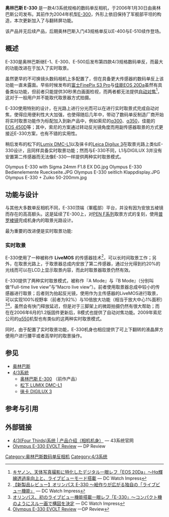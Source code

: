 {{Infobox camera
| model        = 奥林巴斯 E-330
| image        = [[Image:Olympus_E-330._Zuiko_Digital_ED.jpg|250px]]|
| kind         = [[数码单反|数码单反]]
| sensor       = 17.3 x 13.0 mm [[4/3系统|4/3系统]] Live MOS 传感器
| res          = 3136 x 2352 (7.4MP有效像素)
| lens         = [[4/3系统|4/3系统]]交换镜头
| shutter      = 电子控制纵走式焦平面快门
| shutterRange = 1/4000秒 - 60秒<br/>B门模式(最长支持约8分钟)<br/>1/180s [[闪光同步速度|闪光同步]]
| metering     = TTL镜后测光
| mmode        = Digital ESP metering (49-point multi pattern)<br/>Centre weighted<br/>Spot (approx. 2%)<br/>Spot with Highlight control<br/>Spot with Shadow control
| emode        = 程序自决(P)/光圈优先(A)/快门优先(S)/手动(M)/场景模式
| farea        = 3-point TTL Phase Difference Detection System
| fmode        = 单次对焦(S-AF)<br/>连续对焦( C-AF )<br/>手动对焦(MF)<br/>S-AF + MF<br/> C-AF + MF
| cont         = 3张/秒，最高支持4 RAW/TIFF图像或JPEG图像(与存储卡容量、电池电量、图片尺寸与压缩率有关)
| viewfinder   = 光学 0.93x [[普罗棱镜|普罗棱镜]]
| speedRange   = ISO  100 to 400 in 1/3, or 1.0 EV steps<br/>Limiter for 800 or less / expandable 1600
| flash        = 内置弹出式，闪光指数GN13，带热靴
| flbkt        = 3张，以1/3,1/2,2/3,或1EV步进拍摄
| fcbkt        = 5/7 frames ( 2-step focusing available in each mode )
| WB           = 7种设置 ( 3000K - 7500K )<br/>且R-B/G-M轴支持+/-7步进
| wbbkt        = 3 frames. 2/4/6 steps selectable in each R-B/G-M axis
| rearLCD      = 2.5" (63.5 mm) TFT LCD, 21.5玩像素 可上下翻转
| storage      = [[CF卡|CF卡]] Type I/II, 微硬盘, [[xD图像卡|xD图像卡]]
| battery      = BLM-1 可充电锂离子电池
| weight       = 约 550g (仅机身)
| obp          = 
}}

'''奥林巴斯 E-330''' 是一款4/3系统规格的数码单反相机，于2006年1月30日由奥林巴斯公司发布。其前作为2004年机型[[奥林巴斯_E-300|E-300]]，外形上依旧保持了军舰部平坦的构造，本次更新加入了{{link-en|实时取景|Live preview}}与翻转屏功能。

该产品并无后续产品，后期奥林巴斯入门43规格单反以E-400与E-510续作登场。
==概述==
E-330是奥林巴斯继E-1、E-300、E-500后发布第四款4/3规格数码单反，而最大的功能改进在于加入了实时取景。

虽然更早的不可换镜头数码相机上多配置了{{link-en|实时取景|Live preview}}，但在具备更大传感器的数码单反上该功能一直未露面。早些时候发布的[[富士FinePix_S3_Pro|富士FinePix S3 Pro]]与[[佳能EOS_20Da|佳能EOS 20Da]]虽然有具备类似功能，但前者只能提供30秒黑白画面检视，而两者都无法提供[[自动对焦|自动对焦]]<ref>[http://dc.watch.impress.co.jp/cda/dslr/2005/02/14/955.html キヤノン、天体写真撮影に特化したデジタル一眼レフ「EOS 20Da」～Hα輝線透過率向上と、ライブビューモード搭載] {{Wayback|url=http://dc.watch.impress.co.jp/cda/dslr/2005/02/14/955.html |date=20200924022008 }} — DC Watch Impress{{ja}}</ref>，这对于一般用户并不能取代取景器方式拍摄。

E-330使用特别的设计，在光路上进行分光而可以在进行实时取景式完成自动对焦，使得应用便利性大大加强，也使得随后几年中，带动了数码单反制造厂商开始将实时取景功能作为标配加入到新产品中，例如索尼的[[索尼ALPHA_DSLR-A300|α300]]、[[索尼ALPHA_DSLR-A350|α350]]，佳能的[[佳能_EOS_450D|EOS 450D]]等；其中，索尼的方案通过转动反光镜角度而用副传感器取景的方式更接近E-330方案，也有不错的实用性。

稍后发布的松下的[[Lumix_DMC-L1|Lumix DMC-L1]]以及徕卡的[[Leica_Digilux_3|Leica Digilux 3]]在取景光路上类似E-330设计，且同样具备实时取景功能；然而与E-330不同，L1与DIGILUX 3并没有安置第二传感器而无法像E-330一样提供两种实时取景模式。

<gallery>
Olympus E-330 with Sigma 24mm F1.8 EX DG.jpg
Olympus E-330 Bedienelemente Rueckseite.JPG
Olympus E-330 seitlich Klappdisplay.JPG
Olympus E-330 + Zuiko 50-200mm.jpg
</gallery>

==功能与设计==
与其他大多数单反相机不同，E-330顶端（軍艦部）平台，并没有因为安放五棱镜而存在的高高额头。这是延续了E-300上，对[[奥林巴斯PEN_F系列|PEN F系列]]取景方式的复刻，使用[[普罗棱镜|普罗棱镜]]完成机身内的取景光路设计。

最为重要的改进便是实时取景功能:
===实时取景===
E-330使用了一种被称作 '''LiveMOS''' 的传感器技术<ref name="DCnew">[http://dc.watch.impress.co.jp/cda/review/2006/02/21/3248.html 【新製品レビュー】オリンパス E-330 ～絵作りが広がる独自の「ライブビュー機能」] {{Wayback|url=http://dc.watch.impress.co.jp/cda/review/2006/02/21/3248.html |date=20201124155714 }} — DC Watch Impress{{ja}}</ref>，可以长时间取景工作；另外，在取景光路上，于取景器总成内安放了第二传感器，通过分光得到约20%的光线而可以在LCD上显示取景内容，而此时取景器取景仍然有效。

E-330提供了两种实时取景模式，被称作『A Mode』与『B Mode』（分别叫做“Full-time live view”与“Macro live view”）。前者使用取景器总成中较小的传感器进行取景；后者则为抬起反光镜，使用作为主传感器的LiveMOS进行取景，可以实现100%视野率（前者为92%）与10倍放大功能（相当于放大中心1%面积）<ref>[http://dc.watch.impress.co.jp/cda/dslr/2006/01/26/3083.html オリンパス、初のライブビュー機能搭載一眼レフ「E-330」～コンパクト機のようにスルー画で構図を決定] {{Wayback|url=http://dc.watch.impress.co.jp/cda/dslr/2006/01/26/3083.html |date=20201124143015 }} — DC Watch Impress{{ja}}</ref><ref name="dpr">[http://www.dpreview.com/reviews/olympuse330 Olympus E-330 EVOLT Review] {{Wayback|url=http://www.dpreview.com/reviews/olympuse330 |date=20210309133804 }}—DP Review{{en}}</ref>，虽然会有快门释放延迟，但是对于三脚架上的微距拍摄仍然有很大帮助；而在在2006年6月的1.2版固件更新后，B模式也提供了自动对焦功能。2009年索尼公司的[[索尼ALPHA_DSLR-A550|α550]]机型也有类似的这两种实时取景模式。

同时，由于配置了实时取景功能，E-330机身也相应提供了可上下翻转的液晶屏方便用户进行腰平或者高举时的取景操作。
==参见==
*[[奥林巴斯|奥林巴斯]]
*[[4/3系統|4/3系統]]
**[[奥林巴斯_E-300|奥林巴斯 E-300]] （前作产品）
**[[松下_LUMIX_DMC-L1|松下 LUMIX DMC-L1]]
**[[徕卡_DIGILUX_3|徕卡 DIGILUX 3]]
==参考与引用==
{{reflist|2}}
==外部链接==
*[http://www.four-thirds.org/cn/fourthirds/body.html 4/3(Four Thirds)系统 | 产品介绍（相机机身）] {{Wayback|url=http://www.four-thirds.org/cn/fourthirds/body.html |date=20180411192650 }} — 43系统官网{{zh}}
*[http://www.dpreview.com/reviews/olympuse330 Olympus E-330 EVOLT Review] {{Wayback|url=http://www.dpreview.com/reviews/olympuse330 |date=20210309133804 }} — DP Review{{en}}

{{Olympus Digital Camera List}}
[[Category:奥林巴斯数码单反相机|Category:奥林巴斯数码单反相机]]
[[Category:4/3系统|Category:4/3系统]]
